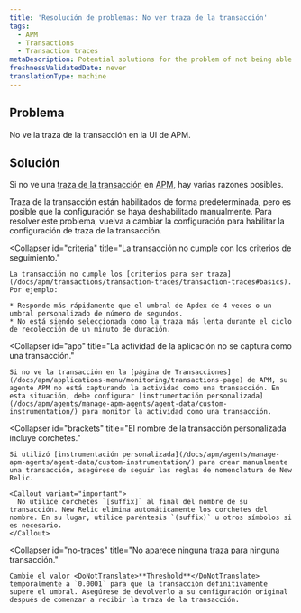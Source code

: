 ```yaml
---
title: 'Resolución de problemas: No ver traza de la transacción'
tags:
  - APM
  - Transactions
  - Transaction traces
metaDescription: Potential solutions for the problem of not being able to find transaction traces in APM.
freshnessValidatedDate: never
translationType: machine
---
```


## Problema

No ve la traza de la transacción en la UI de APM.

## Solución

Si no ve una [traza de la transacción](/docs/apm/transactions/transaction-traces/transaction-traces) en [APM](/docs/apm/new-relic-apm/getting-started/welcome-new-relic-apm), hay varias razones posibles.

<CollapserGroup>
  <Collapser
    id="disabled"
    title="El seguimiento de transacciones estaba deshabilitado."
  >
    Traza de la transacción están habilitados de forma predeterminada, pero es posible que la configuración se haya deshabilitado manualmente. Para resolver este problema, vuelva a cambiar la configuración para habilitar la configuración de traza de la transacción.
  </Collapser>

  <Collapser
    id="criteria"
    title="La transacción no cumple con los criterios de seguimiento."
  >
    La transacción no cumple los [criterios para ser traza](/docs/apm/transactions/transaction-traces/transaction-traces#basics). Por ejemplo:

    * Responde más rápidamente que el umbral de Apdex de 4 veces o un umbral personalizado de número de segundos.
    * No está siendo seleccionada como la traza más lenta durante el ciclo de recolección de un minuto de duración.
  </Collapser>

  <Collapser
    id="app"
    title="La actividad de la aplicación no se captura como una transacción."
  >
    Si no ve la transacción en la [página de Transacciones](/docs/apm/applications-menu/monitoring/transactions-page) de APM, su agente APM no está capturando la actividad como una transacción. En esta situación, debe configurar [instrumentación personalizada](/docs/apm/agents/manage-apm-agents/agent-data/custom-instrumentation/) para monitor la actividad como una transacción.
  </Collapser>

  <Collapser
    id="brackets"
    title="El nombre de la transacción personalizada incluye corchetes."
  >
    Si utilizó [instrumentación personalizada](/docs/apm/agents/manage-apm-agents/agent-data/custom-instrumentation/) para crear manualmente una transacción, asegúrese de seguir las reglas de nomenclatura de New Relic.

    <Callout variant="important">
      No utilice corchetes `[suffix]` al final del nombre de su transacción. New Relic elimina automáticamente los corchetes del nombre. En su lugar, utilice paréntesis `(suffix)` u otros símbolos si es necesario.
    </Callout>
  </Collapser>

  <Collapser
    id="no-traces"
    title="No aparece ninguna traza para ninguna transacción."
  >
    Cambie el valor <DoNotTranslate>**Threshold**</DoNotTranslate> temporalmente a `0.0001` para que la transacción definitivamente supere el umbral. Asegúrese de devolverlo a su configuración original después de comenzar a recibir la traza de la transacción.
  </Collapser>
</CollapserGroup>